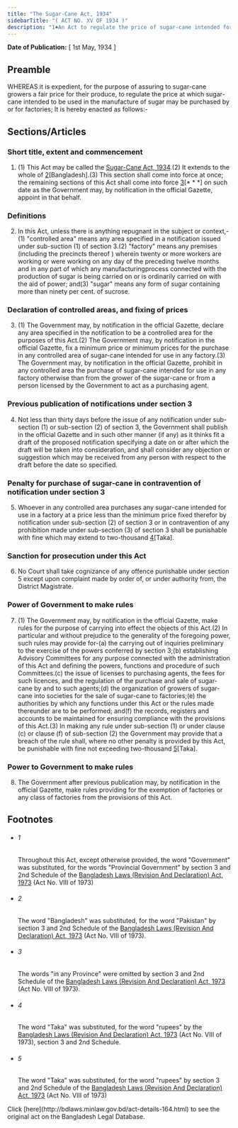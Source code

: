 ```yaml
---
title: "The Sugar-Cane Act, 1934"
sidebarTitle: "( ACT NO. XV OF 1934 )"
description: "1♠An Act to regulate the price of sugar-cane intended for use in sugar factories."
---
```


**Date of Publication:** [ 1st May, 1934 ]

## Preamble

WHEREAS it is expedient, for the purpose of assuring to sugar-cane growers a fair price for their produce, to regulate the price at which sugar-cane intended to be used in the manufacture of sugar may be purchased by or for factories; It is hereby enacted as follows:-

## Sections/Articles

### Short title, extent and commencement

1. (1) This Act may be called the [Sugar-Cane Act, 1934](/laws/act-164 "Sugar-Cane Act, 1934").(2) It extends to the whole of [2](1)[Bangladesh].(3) This section shall come into force at once; the remaining sections of this Act shall come into force [3](2)[\* \* \*] on such date as the Government may, by notification in the official Gazette, appoint in that behalf.

### Definitions

2. In this Act, unless there is anything repugnant in the subject or context,-(1) "controlled area" means any area specified in a notification issued under sub-suction (1) of section 3.(2) "factory" means any premises (including the precincts thereof ) wherein twenty or more workers are working or were working on any day of the preceding twelve months and in any part of which any manufacturingprocess connected with the production of sugar is being carried on or is ordinarily carried on with the aid of power; and(3) "sugar" means any form of sugar containing more than ninety per cent. of sucrose.

### Declaration of controlled areas, and fixing of prices

3. (1) The Government may, by notification in the official Gazette, declare any area specified in the notification to be a controlled area for the purposes of this Act.(2) The Government may, by notification in the official Gazette, fix a minimum price or minimum prices for the purchase in any controlled area of sugar-cane intended for use in any factory.(3) The Government may, by notification in the official Gazette, prohibit in any controlled area the purchase of sugar-cane intended for use in any factory otherwise than from the grower of the sugar-cane or from a person licensed by the Government to act as a purchasing agent.

### Previous publication of notifications under section 3

4. Not less than thirty days before the issue of any notification under sub-section (1) or sub-section (2) of section 3, the Government shall publish in the official Gazette and in such other manner (if any) as it thinks fit a draft of the proposed notification specifying a date on or after which the draft will be taken into consideration, and shall consider any objection or suggestion which may be received from any person with respect to the draft before the date so specified.

### Penalty for purchase of sugar-cane in contravention of notification under section 3

5. Whoever in any controlled area purchases any sugar-cane intended for use in a factory at a price less than the minimum price fixed therefor by notification under sub-section (2) of section 3 or in contravention of any prohibition made under sub-section (3) of section 3 shall be punishable with fine which may extend to two-thousand [4](1)[Taka].

### Sanction for prosecution under this Act

6. No Court shall take cognizance of any offence punishable under section 5 except upon complaint made by order of, or under authority from, the District Magistrate.

### Power of Government to make rules

7. (1) The Government may, by notification in the official Gazette, make rules for the purpose of carrying into effect the objects of this Act.(2) In particular and without prejudice to the generality of the foregoing power, such rules may provide for-(a) the carrying out of inquiries preliminary to the exercise of the powers conferred by section 3;(b) establishing Advisory Committees for any purpose connected with the administration of this Act and defining the powers, functions and procedure of such Committees.(c) the issue of licenses to purchasing agents, the fees for such licences, and the regulation of the purchase and sale of sugar-cane by and to such agents;(d) the organization of growers of sugar-cane into societies for the sale of sugar-cane to factories;(e) the authorities by which any functions under this Act or the rules made thereunder are to be performed; and(f) the records, registers and accounts to be maintained for ensuring compliance with the provisions of this Act.(3) In making any rule under sub-section (1) or under clause (c) or clause (f) of sub-section (2) the Government may provide that a breach of the rule shall, where no other penalty is provided by this Act, be punishable with fine not exceeding two-thousand [5](1)[Taka].

### Power to Government to make rules

8. The Government after previous publication may, by notification in the official Gazette, make rules providing for the exemption of factories or any class of factories from the provisions of this Act.

## Footnotes

- ###### 1

  Throughout this Act, except otherwise provided, the word "Government" was substituted, for the words "Provincial Government" by section 3 and 2nd Schedule of the [Bangladesh Laws (Revision And Declaration) Act, 1973](/laws/act-430 "Bangladesh Laws (Revision And Declaration) Act, 1973") (Act No. VIII of 1973)

- ###### 2

  The word "Bangladesh" was substituted, for the word "Pakistan" by section 3 and 2nd Schedule of the [Bangladesh Laws (Revision And Declaration) Act, 1973](/laws/act-430 "Bangladesh Laws (Revision And Declaration) Act, 1973") (Act No. VIII of 1973).

- ###### 3

  The words "in any Province" were omitted by section 3 and 2nd Schedule of the [Bangladesh Laws (Revision And Declaration) Act, 1973](/laws/act-430 "Bangladesh Laws (Revision And Declaration) Act, 1973") (Act No. VIII of 1973).

- ###### 4

  The word "Taka" was substituted, for the word "rupees" by the [Bangladesh Laws (Revision And Declaration) Act, 1973](/laws/act-430 "Bangladesh Laws (Revision And Declaration) Act, 1973") (Act No. VIII of 1973), section 3 and 2nd Schedule.

- ###### 5

  The word "Taka" was substituted, for the word "rupees" by section 3 and 2nd Schedule of the [Bangladesh Laws (Revision And Declaration) Act, 1973](/laws/act-430 "Bangladesh Laws (Revision And Declaration) Act, 1973") (Act No. VIII of 1973)

<Note>
  Click [here](http://bdlaws.minlaw.gov.bd/act-details-164.html) to see the original act on the Bangladesh Legal Database.
</Note>
